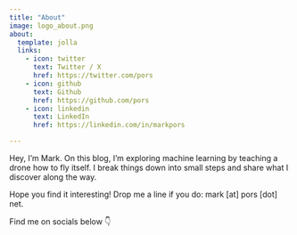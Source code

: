 ```yaml
---
title: "About"
image: logo_about.png
about:
  template: jolla
  links:
    - icon: twitter
      text: Twitter / X
      href: https://twitter.com/pors
    - icon: github
      text: Github
      href: https://github.com/pors
    - icon: linkedin
      text: LinkedIn
      href: https://linkedin.com/in/markpors

---
```


Hey, I'm Mark. On this blog, I'm exploring machine learning by teaching a drone how to fly itself. I break things down into small steps and share what I discover along the way. 

Hope you find it interesting! Drop me a line if you do: mark [at] pors [dot] net.

Find me on socials below 👇
